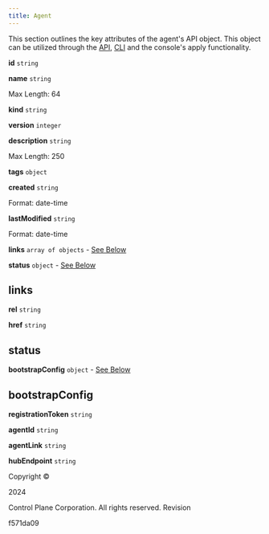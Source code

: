 ```yaml
---
title: Agent
---
```

This section outlines the key attributes of the agent's API object. This object can be utilized through the [API](/api-reference/api), [CLI](/api-reference/cli) and the console's apply functionality.

**id** `string`

**name** `string`

Max Length: 64

**kind** `string`

**version** `integer`

**description** `string`

Max Length: 250

**tags** `object`

**created** `string`

Format: date-time

**lastModified** `string`

Format: date-time

**links** `array of objects` - [See Below](#attribute-links)

**status** `object` - [See Below](#attribute-status)

links[](/schemas/agent#attribute-links)
--------------------------------------------------------------------

**rel** `string`

**href** `string`

status[](/schemas/agent#attribute-status)
----------------------------------------------------------------------

**bootstrapConfig** `object` - [See Below](#attribute-status-bootstrapConfig)

bootstrapConfig[](/schemas/agent#attribute-status-bootstrapConfig)
-----------------------------------------------------------------------------------------------

**registrationToken** `string`

**agentId** `string`

**agentLink** `string`

**hubEndpoint** `string`

Copyright ©

2024

Control Plane Corporation. All rights reserved. Revision

f571da09
